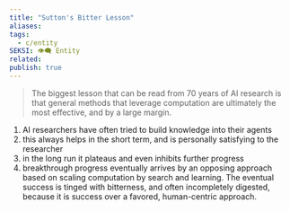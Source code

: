 ```yaml
---
title: "Sutton's Bitter Lesson"
aliases: 
tags:
  - c/entity
SEKSI: 👁️‍🗨️ Entity
related:
publish: true
---
```

> The biggest lesson that can be read from 70 years of AI research is that general methods that leverage computation are ultimately the most effective, and by a large margin.

1) AI researchers have often tried to build knowledge into their agents
2) this always helps in the short term, and is personally satisfying to the researcher 
3) in the long run it plateaus and even inhibits further progress
4) breakthrough progress eventually arrives by an opposing approach based on scaling computation by search and learning. The eventual success is tinged with bitterness, and often incompletely digested, because it is success over a favored, human-centric approach.
